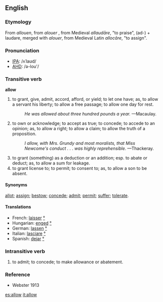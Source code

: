 ==English==
===Etymology===
From {{ME.}} ''allouen'', from {{OF.}} ''alouer'' , from Medieval {{L.}} ''allaudāre'', "to praise", (ad-) + laudare, merged with ''alouer'', from Medieval Latin ''allocāre'', "to assign".

===Pronunciation===
*[[IPA]]: /ʌˈlaʊd/
*[[AHD]]: /ə-lou'/

===Transitive verb===
'''allow'''
# to grant, give, admit, accord, afford, or yield; to let one have; as, to allow a servant his liberty; to allow a free passage; to allow one day for rest.
#:    ''He was allowed about three hundred pounds a year.'' &mdash;Macaulay.
# to own or acknowledge; to accept as true; to concede; to accede to an opinion; as, to allow a right; to allow a claim; to allow the truth of a proposition.
#:    ''I allow, with Mrs. Grundy and most moralists, that Miss Newcome's conduct . . . was highly reprehensible.'' &mdash;Thackeray.
# to grant (something) as a deduction or an addition; esp. to abate or deduct; as, to allow a sum for leakage.
# to grant license to; to permit; to consent to; as, to allow a son to be absent.

====Synonyms====
[[allot]]; [[assign]]; [[bestow]]; [[concede]]; [[admit]]; [[permit]]; [[suffer]]; [[tolerate]].

====Translations====
*French: [[laisser]] [[:fr:laisser|°]]
*Hungarian: [[enged]] [[:hu:enged|°]]
*German: [[lassen]] [[:de:lassen|°]]
*Italian: [[lasciare]] [[:it:lasciare|°]]
*Spanish: [[dejar]] [[:es:dejar|°]]

===Intransitive verb===
# to admit; to concede; to make allowance or abatement.

===Reference===
*Webster 1913

[[es:allow]]
[[it:allow]]
